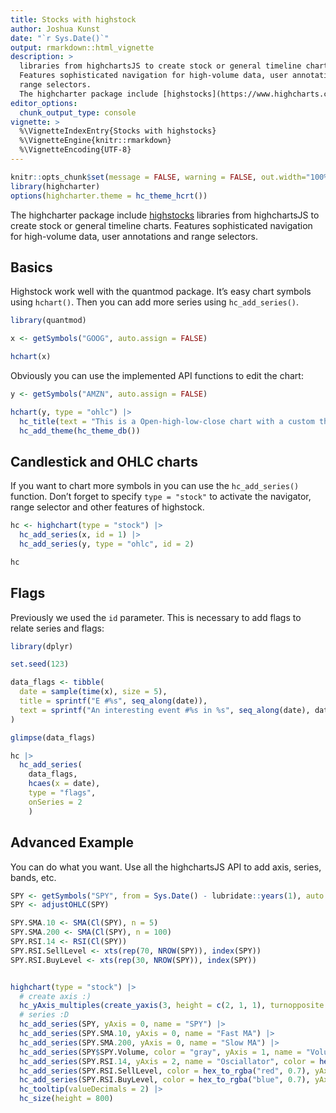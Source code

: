 ```yaml
---
title: Stocks with highstock
author: Joshua Kunst
date: "`r Sys.Date()`"
output: rmarkdown::html_vignette
description: >
  libraries from highchartsJS to create stock or general timeline charts.
  Features sophisticated navigation for high-volume data, user annotations and
  range selectors.
  The highcharter package include [highstocks](https://www.highcharts.com/demo/stock)
editor_options: 
  chunk_output_type: console
vignette: >
  %\VignetteIndexEntry{Stocks with highstocks}
  %\VignetteEngine{knitr::rmarkdown}
  %\VignetteEncoding{UTF-8}   
---
```


<script>
$(document).ready(function(){ 
  el = $(".page-header > h1")
  icon = "line-chart"
  text = el.text()
  text_new = "<span class=\"fa fa-" + icon  + "\"></span> " + text
  el.html(text_new) 
}) ;
</script>

```r
knitr::opts_chunk$set(message = FALSE, warning = FALSE, out.width="100%", eval = FALSE)
library(highcharter)
options(highcharter.theme = hc_theme_hcrt())
```

The highcharter package include [highstocks](https://www.highcharts.com/demo/stock) 
libraries from highchartsJS to create stock or general timeline charts.
Features sophisticated navigation for high-volume data, user annotations and
range selectors.

## Basics

Highstock work well with the quantmod package. It's  easy chart symbols using
`hchart()`. Then you can add more series using `hc_add_series()`.

```r
library(quantmod)

x <- getSymbols("GOOG", auto.assign = FALSE)

hchart(x)
```

Obviously you can use the implemented API functions to edit the chart:

```r
y <- getSymbols("AMZN", auto.assign = FALSE)

hchart(y, type = "ohlc") |> 
  hc_title(text = "This is a Open-high-low-close chart with a custom theme") |> 
  hc_add_theme(hc_theme_db())
```

## Candlestick and OHLC charts

If you want to chart more symbols in you can
use the `hc_add_series()` function. Don't forget to specify `type = "stock"` to
activate the navigator, range selector and other features of highstock.   

```r
hc <- highchart(type = "stock") |> 
  hc_add_series(x, id = 1) |> 
  hc_add_series(y, type = "ohlc", id = 2)

hc
```
## Flags

Previously we used the `id` parameter. This is necessary 
to add flags to relate series and flags:

```r
library(dplyr)

set.seed(123)

data_flags <- tibble(
  date = sample(time(x), size = 5),
  title = sprintf("E #%s", seq_along(date)),
  text = sprintf("An interesting event #%s in %s", seq_along(date), date)
)

glimpse(data_flags)

hc |> 
  hc_add_series(
    data_flags, 
    hcaes(x = date),
    type = "flags", 
    onSeries = 2
    )
```

## Advanced Example

You can do what you want. Use all the highchartsJS API to add axis, series, 
bands, etc.

```r
SPY <- getSymbols("SPY", from = Sys.Date() - lubridate::years(1), auto.assign = FALSE)
SPY <- adjustOHLC(SPY)

SPY.SMA.10 <- SMA(Cl(SPY), n = 5)
SPY.SMA.200 <- SMA(Cl(SPY), n = 100)
SPY.RSI.14 <- RSI(Cl(SPY))
SPY.RSI.SellLevel <- xts(rep(70, NROW(SPY)), index(SPY))
SPY.RSI.BuyLevel <- xts(rep(30, NROW(SPY)), index(SPY))


highchart(type = "stock") |> 
  # create axis :)
  hc_yAxis_multiples(create_yaxis(3, height = c(2, 1, 1), turnopposite = TRUE)) |> 
  # series :D
  hc_add_series(SPY, yAxis = 0, name = "SPY") |> 
  hc_add_series(SPY.SMA.10, yAxis = 0, name = "Fast MA") |> 
  hc_add_series(SPY.SMA.200, yAxis = 0, name = "Slow MA") |> 
  hc_add_series(SPY$SPY.Volume, color = "gray", yAxis = 1, name = "Volume", type = "column") |> 
  hc_add_series(SPY.RSI.14, yAxis = 2, name = "Osciallator", color = hex_to_rgba("green", 0.7)) |>
  hc_add_series(SPY.RSI.SellLevel, color = hex_to_rgba("red", 0.7), yAxis = 2, name = "Sell level") |> 
  hc_add_series(SPY.RSI.BuyLevel, color = hex_to_rgba("blue", 0.7), yAxis = 2, name = "Buy level") |> 
  hc_tooltip(valueDecimals = 2) |> 
  hc_size(height = 800)
```

